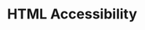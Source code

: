 ---
id: "web_mc_medium_018"
questionType: "MULTIPLE_CHOICE"
title: "HTML Accessibility"
description: "Which attribute provides alternative text for images?"
difficulty: "MEDIUM"
category: "Web Development"
options:
  - "title"
  - "alt"
  - "caption"
  - "desc"
correctAnswer: 1
---